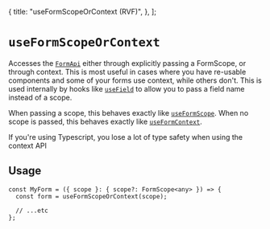   {
    title: "useFormScopeOrContext (RVF)",
  },
];

# `useFormScopeOrContext`

Accesses the [`FormApi`](/reference/form-api) either through explicitly passing a FormScope, or through context.
This is most useful in cases where you have re-usable components and some of your forms use context, while others don't.
This is used internally by hooks like [`useField`](/reference/use-field) to allow you to pass a field name instead of a scope.

When passing a scope, this behaves exactly like [`useFormScope`](/reference/use-form-scope).
When no scope is passed, this behaves exactly like [`useFormContext`](/reference/use-form-context).

<Note>
  If you're using Typescript, you lose a lot of type safety when using the
  context API
</Note>

## Usage

```tsx
const MyForm = ({ scope }: { scope?: FormScope<any> }) => {
  const form = useFormScopeOrContext(scope);

  // ...etc
};
```
